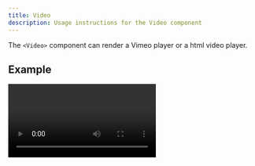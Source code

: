 ```yaml
---
title: Video
description: Usage instructions for the Video component
---
```



<PageDescription>

The `<Video>` component can render a Vimeo player or a html video player.

</PageDescription>

## Example

<Title>Vimeo</Title>

<Video title="Carbon homepage video" vimeoId="359578263" />

<Title>Video</Title>

<Video src="/videos/hero-video.mp4" poster="/images/poster.png">
  <track kind="captions" default src="/videos/vtt/hero-video.vtt" srcLang="en" />
</Video>

<Title>Video in MDX</Title>

<Video src={localVideo} poster={localPoster} />

## Code

<Title>Vimeo</Title>

```jsx path=components/Video/Video.js src=https://github.com/carbon-design-system/gatsby-theme-carbon/tree/master/packages/gatsby-theme-carbon/src/components/Video
<Video title="Carbon homepage video" vimeoId="322021187" />
```

<Title>Video</Title>

```jsx path=components/Video/Video.js src=https://github.com/carbon-design-system/gatsby-theme-carbon/tree/master/packages/gatsby-theme-carbon/src/components/Video
<Video src="/videos/hero-video.mp4" poster="/images/poster.png">
  <track kind="captions" default src="/videos/vtt/hero-video.vtt" srcLang="en" />
</Video>
```

<Title>Video in MDX</Title>

```markdown path=components/Video.mdx src=https://github.com/carbon-design-system/gatsby-theme-carbon/blob/master/packages/example/src/pages/components/Video/index.mdx
import localVideo from './local-video.mp4';
import localPoster from './local-poster.png';

<Video src={localVideo} poster={localPoster} />
```

#### Note to those using the video in MDX with Github Pages

If you are trying to implement the video inside an MDX file and are hosting with Github Pages you may run into an issue where during local development the video loads properly, but once pushed to Github Pages the video fails to load due to a 404 error. One known cause is due to the usage of `pathPrefix` inside your `gatsby-config.js` file. To fix this it is recommended to put a `static` folder in the root of the repository, place the video file in there, and then instead of directly importing the video file into your MDX file like in example above you would then simply implement like this `<Video src="/video.mp4" />`



### Props

| property | propType                                                                     | required | default | description                                                                                                                                                                                                                                                                                                                              |
| -------- | ---------------------------------------------------------------------------- | -------- | ------- | ---------------------------------------------------------------------------------------------------------------------------------------------------------------------------------------------------------------------------------------------------------------------------------------------------------------------------------------- |
| vimeoId  | string                                                                       |          |         | To find your `vimeoId`, go to the Vimeo page and find the video you want to put on your website. Once it is loaded, look at the URL and look for the numbers that come after the slash (/).                                                                                                                                              |
| src      | string                                                                       |          |         | Use the html `<video>` player with a local `.mp4` video                                                                                                                                                                                                                                                                                  |
| title    | string                                                                       |          |         | Vimeo title                                                                                                                                                                                                                                                                                                                              |
| poster   | string                                                                       |          |         | Provides an image to show before the video loads, only works with `src`                                                                                                                                                                                                                                                                  |
| children | [`<track>`](https://developer.mozilla.org/en-US/docs/Web/HTML/Element/track) |          |         | _non-vimeo only_ – Provide `.vtt` file in your static directory to make your videos more accessible. Then add a track element with a src pointing to it Check out [this simple tutorial](https://developer.mozilla.org/en-US/docs/Web/API/WebVTT_API#Tutorial_on_how_to_write_a_WebVTT_file) for getting started with writing vtt files. |
| autoPlay | boolean                                                                      |          |         | Whether or not the video should autoplay.                                                                                                                                                                                                                                                                                                |

